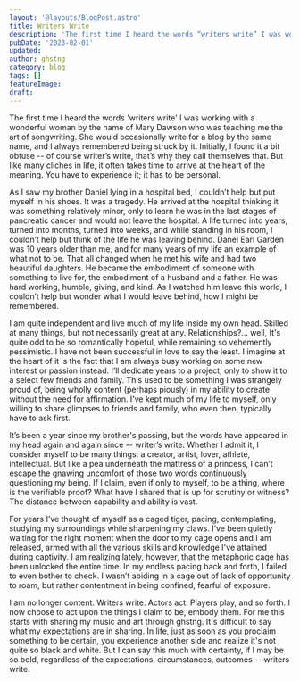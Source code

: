 ```yaml
---
layout: '@layouts/BlogPost.astro'
title: Writers Write
description: 'The first time I heard the words “writers write” I was working with a wonderful woman by the name of Mary Dawson who was teaching me the art of songwriting. She would occasionally write for a blog by the same name, and I always remembered being struck by it...'
pubDate: '2023-02-01'
updated:
author: ghstng
category: blog
tags: []
featureImage: 
draft:
---
```


The first time I heard the words 'writers write' I was working with a wonderful woman by the name of Mary Dawson who was teaching me the art of songwriting. She would occasionally write for a blog by the same name, and I always remembered being struck by it. Initially, I found it a bit obtuse -- of course writer’s write, that’s why they call themselves that. But like many cliches in life, it often takes time to arrive at the heart of the meaning. You have to experience it; it has to be personal.

As I saw my brother Daniel lying in a hospital bed, I couldn’t help but put myself in his shoes. It was a tragedy. He arrived at the hospital thinking it was something relatively minor, only to learn he was in the last stages of pancreatic cancer and would not leave the hospital. A life turned into years, turned into months, turned into weeks, and while standing in his room, I couldn’t help but think of the life he was leaving behind. Danel Earl Garden was 10 years older than me, and for many years of my life an example of what not to be. That all changed when he met his wife and had two beautiful daughters. He became the embodiment of someone with something to live for, the embodiment of a husband and a father. He was hard working, humble, giving, and kind. As I watched him leave this world, I couldn’t help but wonder what I would leave behind, how I might be remembered. 

I am quite independent and live much of my life inside my own head. Skilled at many things, but not necessarily great at any. Relationships?... well, It's quite odd to be so romantically hopeful, while remaining so vehemently pessimistic. I have not been successful in love to say the least. I imagine at the heart of it is the fact that I am always busy working on some new interest or passion instead. I’ll dedicate years to a project, only to show it to a select few friends and family. This used to be something I was strangely proud of, being wholly content (perhaps piously) in my ability to create without the need for affirmation. I’ve kept much of my life to myself, only willing to share glimpses to friends and family, who even then, typically have to ask first.

It’s been a year since my brother's passing, but the words have appeared in my head again and  again since -- writer’s write. Whether I admit it, I consider myself to be many things: a creator, artist, lover, athlete, intellectual. But like a pea underneath the mattress of a princess, I can’t escape the gnawing uncomfort of those two words continuously questioning my being. If I claim, even if only to myself, to be a thing, where is the verifiable proof? What have I shared that is up for scrutiny or witness? The distance between capability and ability is vast.

For years I’ve thought of myself as a caged tiger, pacing, contemplating, studying my surroundings while sharpening my claws. I’ve been quietly waiting for the right moment when the door to my cage opens and I am released, armed with all the various skills and knowledge I've attained during captivity. I am realizing lately, however, that the metaphoric cage has been unlocked the entire time. In my endless pacing back and forth, I failed to even bother to check. I wasn’t abiding in a cage out of lack of opportunity to roam, but rather contentment in being confined, fearful of exposure.

I am no longer content. Writers write. Actors act. Players play, and so forth. I now choose to act upon the things I claim to be, embody them. For me this starts with sharing my music and art through ghstng. It's difficult to say what my expectations are in sharing. In life, just as soon as you proclaim something to be certain, you experience another side and realize it's not quite so black and white. But I can say this much with certainty, if I may be so bold, regardless of the expectations, circumstances, outcomes -- writers write.

